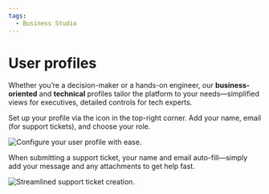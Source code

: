 ```yaml
---
tags:
  - Business Studio
---
```



# User profiles

Whether you’re a decision-maker or a hands-on engineer, our **business-oriented** and **technical** profiles tailor the platform to your needs—simplified views for executives, detailed controls for tech experts.

Set up your profile via the icon in the top-right corner. Add your name, email (for support tickets), and choose your role.

<Image
  title="Configure your user profile with ease."
  src="/img/blog/2025-03-17-big-2.7.0/profile-conf.png"
/>

When submitting a support ticket, your name and email auto-fill—simply add your message and any attachments to get help fast.

<Image
  title="Streamlined support ticket creation."
  src="/img/blog/2025-03-17-big-2.7.0/profile-support.png"
/>
